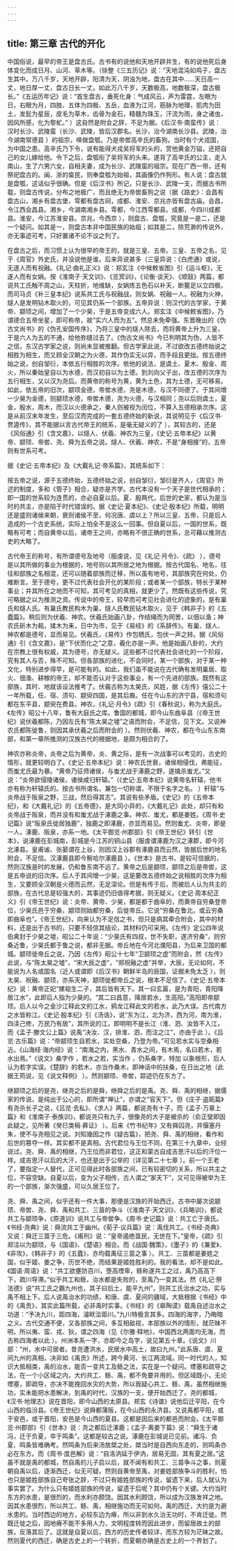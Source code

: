 ```yaml
---
---
---
```

title: 第三章 古代的开化
---




中国俗说，最早的帝王是盘古氏。古书有的说他和天地开辟并生，有的说他死后身体变化而成日月、山河、草木等。（徐整《三五历记》说：“天地混沌如鸡子，盘古生其中。万八千岁，天地开辟，阳清为天，阴浊为地，盘古在其中……天日高一丈，地日厚一丈，盘古日长一丈。如此万八千岁，天数极高，地数极深，盘古极长。”《五运历年记》说：“首生盘古，垂死化身：气成风云，声为雷霆，左眼为日，右眼为月，四肢、五体为四极、五岳，血液为江河，筋脉为地理，肌肉为田土，发髭为星辰，皮毛为草木，齿骨为金石，精髓为珠玉，汗流为雨，身之诸虫，因风所感，化为黎虻。” ）这自然是附会之辞，不足为据。《后汉书·南蛮传》说：汉时长沙、武陵蛮（长沙、武陵，皆后汉郡名。长沙，治今湖南长沙县。武陵，治今湖南常德县 ）的祖宗，唤做盘瓠，乃是帝喾高辛氏的畜狗。当时有个犬戎国，为中国之患。高辛氏乃下令，说有能得犬戎吴将军的头的，赏他黄金万镒，还把自己的女儿嫁给他。令下之后，盘瓠衔了吴将军的头来。遂背了高辛氏的公主，走入南山，生了六男六女，自相夫妻，成为长沙、武陵蛮的祖宗。现在广西一带，还有祭祀盘古的。闽、浙的畲民，则奉盘瓠为始祖，其画像仍作狗形。有人说：盘古就是盘瓠，这话似乎很确。但是《后汉书》所记，只是长沙、武陵一支，而据古书所载，则盘古传说，分布之地极广，而且绝无为帝喾畜狗之说（据《路史》：会昌有盘古山，湘乡有盘古堡，雩都有盘古祠，成都、淮安、京兆亦皆有盘古庙。会昌，令江西会昌县。湘乡，今湖南湘乡县。雩都，今江西雩都县。成都，今四川成都县。淮安，今江苏淮安县。京兆，今西京 ），则盘古、盘瓠，究竟是一是二，还是一个疑问。如其是一，则盘古本非中国民族的始祖；如其是二，除荒渺的传说外，亦无事迹可考，只好置诸不论不议之列了。

在盘古之后，而习惯上认为很早的帝王的，就是三皇、五帝。三皇、五帝之名，见于《周官》外史氏，并没说他是谁。后来异说甚多（三皇异说：《白虎通》或说，无遂人而有祝融。《礼记·曲礼正义》说：郑玄注《中候敕省图》引《运斗枢》，无遂人而有女娲。按《淮南子·天文训》、《览冥训》，《论衡·谈天》、《顺鼓》两篇，都说共工氏触不周之山，天柱折，地维缺，女娲炼五色石以补天，断鳌足以立四极。而司马贞《补三皇本纪》说系共工氏与祝融战，则女娲、祝融一人。祝融为火神，燧人是发明钻木取火的，可见其仍系一个部族。五帝异说：则汉代的古学家，于黄帝、颛顼之间，增加了一个少昊，于是五帝变成六人。郑玄注《中候敕省图》，乃谓德合五帝坐星，即可称帝，故“实六人而为五”。然总未免牵强。东晋晚出的《伪古文尚书》的《伪孔安国传序》，乃将三皇中的燧人除去，而将黄帝上升为三皇，于是六人为五的不通，给他弥缝过去了。《伪古文尚书》今已判明其为伪，人皆不之信，东汉古学家之说，则尚未显被推翻。但古学家此说，不过欲改五德终始说之相胜为相生，而又顾全汉朝之为火德，其作伪实无以异，而手段且更拙。按五德终始之说，创自邹衍，本依五行相胜的次序。依他的说法，是虞土、夏木、殷金、周火，所以秦始皇自以为水德，而汉初自以为土德。到刘向父子出，改五德的次序为五行相生，又以汉为尧后。而黄帝的称号为黄，黄为土色，其为土德，无可移易。如此，依五帝的旧次，颛顼金德，帝喾水德，尧是木德，与汉不同德了。于其间增一少昊为金德，则颛顼水德，帝喾木德，尧为火德，与汉相同；尧以后则虞土，夏金，殷水，周木，而汉以火德承之，秦人则被视为闰位，不算入五德相承次序。这是从前汉末年发生，至后汉而完成的一套五德终始的新说，其说明见于《后汉书·贾逵传》，其不能据以言古代帝王的统系，是毫无疑义的了 ），其较古的，还是《风俗通》引《含文嘉》，以燧人、伏羲、神农为三皇，《史记·五帝本纪》以黄帝、颛顼、帝喾、尧、舜为五帝之说。燧人、伏羲、神农，不是“身相接”的，五帝则有世系可考。

据《史记·五帝本纪》及《大戴礼记·帝系篇》，其统系如下：



按五帝之说，源于五德终始，五德终始之说，创自邹衍，邹衍是齐人，《周官》所述的制度，多和《管子》相合，疑亦是齐学。古代本没有一个天子是世代相承的；即一国的世系较为连贯的，亦必自夏以后。夏、殷两代，后世的史家，都认为是当时的共主，亦是陷于时代错误的。据《史记·夏本纪》、《史记·殷本纪》所载，明明还是盛则诸侯来朝，衰则诸侯不至，何况唐、虞以上？所以三皇、五帝，只是后人造成的一个古史系统，实际上怕全不是这么一回事。但自夏以后，一国的世系，既略有可考；而自黄帝以后，诸帝王之间，亦略有不很正确的世系，总可藉以推测古史的大略了。

古代帝王的称号，有所谓德号及地号（服虔说，见《礼记·月令》、《疏》 ），德号是以其所做的事业为根据的，地号则以其所居之地为根据。按古代国名、地名，往往和部族之名相混，还可以随着部族而迁移，所以虽有地号，其部族究在何处，仍难断言。至于德号，更不过代表社会开化的某阶段；或者某一个部族，特长于某种事业；并其所在之地而不可知，其可考见的真相，就更少了。然既有这些传说，究可略据之以为推测之资。传说中的帝王，较早而可考见社会进化的迹象的，是有巢氏和燧人氏。有巢氏教民构木为巢，燧人氏教民钻木取火，见于《韩非子》的《五蠹篇》。稍后则为伏羲、神农。伏羲氏始画八卦，作结绳而为网罟，以佃以渔；神农氏斫木为耜，揉木为耒，日中为市，见于《易经》的《系辞传》。有巢、燧人、神农都是德号，显而易见。伏羲氏，《易传》作包牺氏，包伏一声之转。据《风俗通》引《含文嘉》，是“下伏而化之”之意，羲化亦是一声。他是始画八卦的，大约在宗教上很有权威，其为德号，亦无疑义。这些都不过代表社会进化的一个阶段，究有其人与否，殊不可知。但各部族的进化，不会同时，某一个部族，对于某一种文化，特别进步得早，是可能有的。如此，我们虽不能说在古代确有发明巢居、取火、佃渔、耕稼的帝王，却不能否认对于这些事业，有一个先进的部族。既然有这部族，其时、地就该设法推考了。伏羲古称为太昊氏，风姓，据《左传》僖公二十一年所载，任、宿、须句、颛臾四国，是其后裔。任在今山东的济宁县，宿和须句都在东平县，颛臾在费县。神农，《礼记·月令》《疏》引《春秋说》，称为大庭氏。《左传》昭公十八年，鲁有大庭氏之库。鲁国的都城，即今山东曲阜县（《帝王世纪》说伏羲都陈，乃因左氏有“陈太昊之墟”之语而附会，不足信，见下文。又说神农氏都陈徙鲁，则因其承伏羲之后而附会的 ）。然则伏羲、神农，都在今山东东南部，和第一章所推测的汉族古代的根据地，是颇为相合的了。

神农亦称炎帝，炎帝之后为黄帝，炎、黄之际，是有一次战事可以考见的，古史的情形，就更较明白了。《史记·五帝本纪》说：神农氏世衰，诸侯相侵伐，弗能征，而蚩尤氏最为暴。“黄帝乃征师诸侯，与蚩尤战于涿鹿之野，遂擒杀蚩尤。”又说：“炎帝欲侵陵诸侯，诸侯咸归轩辕。”（《史记·五帝本纪》说黄帝名轩辕，他书亦有称为轩辕氏的。按古书所谓名，兼包一切称谓，不限于名字之名。 ）轩辕“与炎帝战于阪泉之野，三战，然后得其志”。其说有些矛盾。《史记》的《五帝本纪》，和《大戴礼记》的《五帝德》，是大同小异的，《大戴礼记》此处，却只有和炎帝战于阪泉，而并没有和蚩尤战于涿鹿之事。神农、蚩尤，都是姜姓。《周书·史记篇》说“阪泉氏徙居独鹿”，独鹿之即涿鹿，亦显而易见。然则蚩尤、炎帝，即是一人，涿鹿、阪泉，亦系一地。《太平御览·州郡部》引《帝王世纪》转引《世本》，说涿鹿在彭城南，彭城是今江苏的铜山县（服虔谓涿鹿为汉之涿郡，即今河北涿县。皇甫谧、张晏谓在上谷，则因汉上谷郡有涿鹿县而云然，皆据后世的地名附会，不足信。汉涿鹿县即今察哈尔涿鹿县 ）。《世本》是古书，是较可信据的，然则汉族是时的发展，仍和鲁东南不远了。黄帝之后是颛顼，颛顼之后是帝喾，这是五帝说的旧次序。后人于其间增一少昊，这是要改五德终始之说相胜的次序为相生，又要顾全汉朝是火德而云然，无足深论。但是有传于后，而被后人认为共主的部族，在古代总是较强大的，其事迹仍旧值得考据，则无疑义。《史记·周本纪正义》引《帝王世纪》说：炎帝、黄帝、少昊，都是都于曲阜的，而黄帝自穷桑登帝位，少昊氏邑于穷桑，颛顼则始都穷桑，后徙帝丘。它说“穷桑在鲁北，或云穷桑即曲阜也”。《帝王世纪》，向来认为不足信之书，但只是病其牵合附会，其中的材料，还是出于古书的，只要不轻信其结论，其材料仍可采用。《左传》定公四年说伯禽封于少昊之墟，昭公二十年说：“少昊氏有四叔，世不失职，遂济穷桑”，则穷桑近鲁，少昊氏都于鲁之说，都非无据。帝丘地在今河北濮阳县，为后来卫国的都城。颛顼徙帝丘之说，乃因《左传》昭公十七年“卫颛顼之虚”而附会，然《左传》此说，与“陈太昊之墟”，“宋大辰之虚”，“郑祝融之虚”并举，大辰，无论如何，不能说为人名或国名（近人或谓即《后汉书》朝鲜半岛的辰国，证据未免太乏 ），则太昊、祝融、颛顼，亦系天神，颛顼徙都帝丘之说，根本不足信了。《史记·五帝本纪》说：黄帝正妃“嫘祖生二子，其后皆有天下。其一曰玄嚣，是为青阳，青阳降居江水”，此即后人指为少昊的。“其二曰昌意，降居若水，生高阳。”高阳即帝颛顼。后人以今之金沙江释此文的江水，鸦龙江释此文的若水，此乃大误。古代南方之水皆称江。《史记·殷本纪》引《汤诰》，说“东为江，北为济，西为河，南为淮，四渎己修，万民乃有居”，其所说的江，即明明不是长江（淮、泗、汝皆不入江，而《孟子·滕文公上篇》说禹“决汝、汉，排淮、泗，而注之江”，亦由于此 ）。《吕览·古乐篇》说：“帝颛顼生自若水，实处空桑，乃登为帝。”可见若水实与空桑相近。《山海经·海内经》说：“南海之内，黑水、青水之间，有木焉，名曰若木，若水出焉。”《说文》桑字作 ，若水之若，实当作 ，仍系桑字，特加 以象根形，后人认为若字实误。《楚辞》的若木，亦当作桑木，即神话中的扶桑，在日出之地（此据王筠说，见《说文释例》 ）。然则颛顼、帝喾，踪迹仍在东方了。

继颛顼之后的是尧，继尧之后的是舜，继舜之后的是禹。尧、舜、禹的相继，据儒家的传说，是纯出于公心的，即所谓“禅让”，亦谓之“官天下”。但《庄子·盗跖篇》有尧杀长子之说，《吕览·去私》、《求人》两篇，都说尧有十子，而《孟子·万章上篇》和《淮南子·泰族训》，都说尧只有九子，很像尧的大子是被杀的（俞正燮即因此疑之，见所著《癸巳类稿·奡证》 ）。后来《竹书纪年》又有舜囚尧，并偃塞丹朱，使不与尧相见之说。刘知幾因之作《疑古篇》，把尧、舜、禹的相继，看作和后世的篡夺一样。其实都不是真相。古代君位与王位不同，在第三十九章中，业经说过。尧、舜、禹的相继，乃王位而非君位，这正和蒙古自成吉思汗以后的汗位一样。成吉思汗以后的大汗，也还是出于公举的（详见第二十七章 ）。前一个王老了，要指定一人替代，正可见得此时各部族之间，已有较密切的关系，所以共主之位，不容空缺。自夏以后，变为父子相传，古人谓之“家天下”，又可见得被举为王的一个部族，渐次强盛，可以久居王位了。

尧、舜、禹之间，似乎还有一件大事，那便是汉族的开始西迁。古书中屡次说颛顼、帝喾、尧、舜、禹和共工、三苗的争斗（《淮南子·天文训》、《兵略训》，都说共工与颛顼争，《原道训》说共工与帝喾争。《周书·史记篇》说：共工亡于唐氏。《书经·尧典》说：舜流共工于幽州。《荀子·议兵篇》说：禹伐共工。《书经·尧典》又说：舜迁三苗于三危。《甫刑》说：“皇帝遏绝苗民，无世在下。”皇帝，《疏》引郑注以为颛顼，与《国语》、《楚语》相合。而《战国·魏策》，《墨子》的《兼爱》、《非攻》，《韩非子》的《五蠹》，亦均载禹征三苗之事 ）。共工、三苗都是姜姓之国，似乎姬、姜之争，历世不绝，而结果是姬姓胜利的。我的看法，却不是如此。《国语·周语》说：“共工欲壅防百川，堕高堙卑，鲧称遂共工之过，禹乃高高下下，疏川导滞。”似乎共工和鲧，治水都是失败的，至禹乃一变其法。然《礼记·祭法德》说“共工氏之霸九州也，其子曰后土，能平九州”，则共工氏治水之功，实与禹不相上下。后人说禹治水的功绩，和唐、虞、夏间的疆域，大抵根据《书经》中的《禹贡》，其实此篇所载，必非禹时实事。《书经》的《皋陶谟》载禹自述治水之功道：“予决九川，距四海，濬畎浍距川。”九川特极言其多。四海的海字，乃晦暗之义。古代交通不便，又各部族之间，多互相敌视，本部族以外的情形，就茫昧不明，所以夷、蛮、戎、狄，谓之四海（见《尔雅·释地》，中国西北两面均无海，而古称四海者以此 ）。州洲本系一字，亦即今之岛字，说见第五十章。《说文》川部：“州，水中可居者。昔尧遭洪水，民居水中高土，故曰九州。”此系唐、虞、夏间九州的真相，决非如《禹贡》所述，跨今黄河、长江两流域。同一时代的人，知识大抵相类，禹的治水，能否一变共工及鲧之法，实在是一个疑问。堙塞和疏导之法，在一个小区域之内，大约共工、鲧、禹，都不免要并用的。但区域既小，无论堙塞，即疏导，亦决不能挽回水灾的大势，所以我疑心共工、鲧、禹，虽然相继施功，实未能把水患解决，到禹的时代，汉族的一支，便开始西迁了。尧的都城，《汉书·地理志》说在晋阳，即今山西的太原县。郑玄《诗谱》说他后迁平阳，在今山西的临汾县。《帝王世纪》说舜都蒲阪，在今山西的永济县。又说禹都平阳，或于安邑，或于晋阳，安邑是今山西的夏县。这都是因后来的都邑而附会。《太平御览·州郡部》引《世本》说：尧之都后迁涿鹿；《孟子·离娄下篇》说：“舜生于诸冯，迁于负夏，卒于鸣条”。这都是较古之说。涿鹿在彭城说已见前。诸冯、负夏、鸣条皆难确考。然鸣条为后来汤放桀之处，桀当时是自西向东走的，则鸣条亦必在东方。而《周书·度邑解》说：“自洛汭延于伊汭，居易无固，其有夏之居。”这虽不就是禹的都城，然自禹的儿子启以后，就不闻有和共工、三苗争斗之事，则夏朝自禹以后，逐渐西迁，似无可疑。然则自黄帝至禹，对姜姓部族争斗的胜利，怕也只是姬姓部族自己夸张之辞，不过只有姬姓部族的传说，留遗下来，后人就认为事实罢了。为什么只有姬姓部族的传说，留遗于后呢？其中仍有个关键。大约当时东方的水患，是很烈的，而水利亦颇饶。因其水利颇饶，所以成为汉族发祥之地。因其水患很烈，所以共工、鲧、禹，相继施功而无可如何。禹的西迁，大约是为避水患的。当时西边的地方，必较东边为瘠，所以非到水久治无功时，不肯迁徙。然既迁徙之后，因地瘠不能不多用人力，文明程度转而因此进步，而留居故土的部族，反落其后了。这就是自夏以后，西方的历史传者较详，而东方较为茫昧之故。然则夏代的西迁，确是古史上的一个转折，而夏朝亦确是古史上的一个界划了。